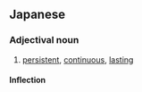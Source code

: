 ==Japanese==
{{ja-kanjitab|持|続|的}}

===Adjectival noun===
{{ja-adj|じぞくてき|infl=na}}

# [[persistent]], [[continuous]], [[lasting]]

====Inflection====
{{ja-na|持続的|じぞくてき}}